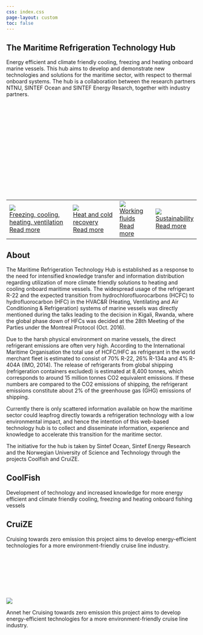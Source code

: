 ```yaml
---
css: index.css
page-layout: custom
toc: false
---
```


::: {.hero-banner}
::: {.content-block}
::: {.hero-text}
# The Maritime Refrigeration Technology Hub
Energy efficient and climate friendly cooling, freezing and heating onboard marine vessels. This hub aims to develop and demonstrate new technologies and solutions for the maritime sector, with respect to thermal onboard systems. The hub is a collaboration between the research partners NTNU, SINTEF Ocean and SINTEF Energy Resarch, together with industry partners.
<br><br><br><br><br><br><br><br><br><br><br><br><br><br><br><br>
<table cellpadding="10" style="background-color:rgba(0,0,0,0)">
<tbody>
<tr>
<td>
<a href="freezingcooling.html">
<div class="container">
  <div class="icon">![](icon1.png)</div>
  <div class="Textt">Freezing, cooling, heating, ventilation</div>
  <div class="readmore">Read more</div>
</div>
</a>
</td>
<td>
<a href="heatcold.html">
<div class="container">
  <div class="icon">![](icon2.png)</div>
  <div class="Textt">Heat and cold recovery</div>
  <div class="readmore">Read more</div>
</div>
</a>
</td>
<td>
<a href="fluids.html">
<div class="container">
  <div class="icon">![](icon3.png)</div>
  <div class="Textt">Working fluids</div>
  <div class="readmore">Read more</div>
</div>
</a>
</td>
<td>
<a href="sust.html">
<div class="container">
  <div class="icon">![](icon4.png)</div>
  <div class="Textt">Sustainability</div>
  <div class="readmore">Read more</div>
</div>
</a>
</td>
</tr>
</tbody>
</table>

:::
:::
:::



::: {.about}
# About
::: {.main-text}
The Maritime Refrigeration Technology Hub is established as a response to the need for intensified knowledge transfer and information distribution regarding utilization of more climate friendly solutions to heating and cooling onboard maritime vessels.
The widespread usage of the refrigerant R-22 and the expected transition from hydrochlorofluorocarbons (HCFC) to hydrofluorocarbon (HFC) in the HVAC&R (Heating, Ventilating and Air Conditioning & Refrigeration) systems of marine vessels was directly mentioned during the talks leading to the decision in Kigali, Rwanda, where the global phase down of HFCs was decided at the 28th Meeting of the Parties under the Montreal Protocol (Oct. 2016).

Due to the harsh physical environment on marine vessels, the direct refrigerant emissions are often very high. According to the International Maritime Organisation the total use of HCFC/HFC as refrigerant in the world merchant fleet is estimated to consist of 70% R-22, 26% R-134a and 4% R-404A (IMO, 2014). The release of refrigerants from global shipping (refrigeration containers excluded) is estimated at 8,400 tonnes, which corresponds to around 15 million tonnes CO2 equivalent emissions. If these numbers are compared to the CO2 emissions of shipping, the refrigerant emissions constitute about 2% of the greenhouse gas (GHG) emissions of shipping.

Currently there is only scattered information available on how the maritime sector could leapfrog directly towards a refrigeration technology with a low environmental impact, and hence the intention of this web-based technology hub is to collect and disseminate information, experience and knowledge to accelerate this transition for the maritime sector.

The initiative for the hub is taken by Sintef Ocean, Sintef Energy Research and the Norwegian University of Science and Technology through the projects Coolfish and CruiZE.
:::
:::

::: {.projects}
<div class="grid">
  <div class="g-col-2"></div>
  <div class="g-col-4" style="text-align: left;">

::: {.coolfish}
::: {.coolfish-text}
# CoolFish

Development of technology and increased knowledge for more energy efficient and climate friendly cooling, freezing and heating onboard fishing vessels
:::
:::

  </div>
  <div class="g-col-4" style="text-align: left;">

::: {.cruize}
::: {.cruize-text}  
# CruiZE
Cruising towards zero emission this project aims to develop energy-efficient technologies for a more environment-friendly cruise line industry.
:::
:::
<br><br><br><br><br>  
  </div>
  <div class="g-col-2"></div>
</div>

:::

::: {.contact-parent}
::: {.headshot}

![](contact3_.jpg)
:::
::: {.textarea}
Annet her Cruising towards zero emission this project aims to develop energy-efficient technologies for a more environment-friendly cruise line industry.
:::

:::
